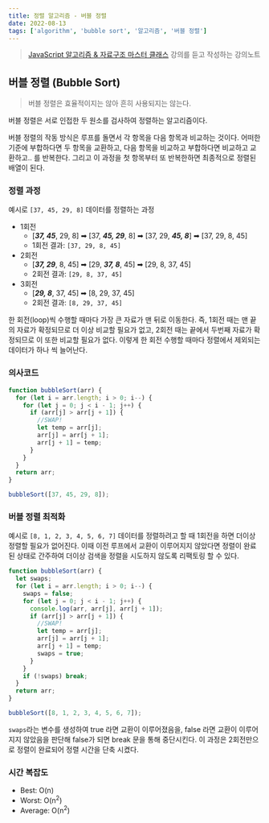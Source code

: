 ```yaml
---
title: 정렬 알고리즘 - 버블 정렬
date: 2022-08-13
tags: ['algorithm', 'bubble sort', '알고리즘', '버블 정렬']
---
```


> [JavaScript 알고리즘 & 자료구조 마스터 클래스](https://www.udemy.com/course/best-javascript-data-structures/) 강의를 듣고 작성하는 강의노트

## 버블 정렬 (Bubble Sort)

> 버블 정렬은 효율적이지는 않아 흔히 사용되지는 않는다.

버블 정렬은 서로 인접한 두 원소를 검사하여 정렬하는 알고리즘이다.

버블 정렬의 작동 방식은 루프를 돌면서 각 항목을 다음 항목과 비교하는 것이다.
어떠한 기준에 부합하다면 두 항목을 교환하고, 다음 항목을 비교하고 부합하다면 비교하고 교환하고.. 를 반복한다.
그리고 이 과정을 첫 항목부터 또 반복한하면 최종적으로 정렬된 배열이 된다.

### 정렬 과정

예시로 `[37, 45, 29, 8]` 데이터를 정렬하는 과정

- 1회전
  - [***37, 45***, 29, 8] ➡ [37, ***45, 29***, 8] ➡ [37, 29, ***45, 8***] ➡ [37, 29, 8, 45]
  - 1회전 결과: `[37, 29, 8, 45]`
- 2회전
  - [***37, 29***, 8, 45] ➡ [29, ***37, 8***, 45] ➡ [29, 8, 37, 45]
  - 2회전 결과: `[29, 8, 37, 45]`
- 3회전
  - [***29, 8***, 37, 45] ➡ [8, 29, 37, 45]
  - 2회전 결과: `[8, 29, 37, 45]`

한 회전(loop)씩 수행할 때마다 가장 큰 자료가 맨 뒤로 이동한다.
즉, 1회전 때는 맨 끝의 자료가 확정되므로 더 이상 비교할 필요가 없고, 2회전 때는 끝에서 두번째 자료가 확정되므로 이 또한 비교할 필요가 없다. 이렇게 한 회전 수행할 때마다 정렬에서 제외되는 데이터가 하나 씩 늘어난다.

### 의사코드

```js
function bubbleSort(arr) {
  for (let i = arr.length; i > 0; i--) {
    for (let j = 0; j < i - 1; j++) {
      if (arr[j] > arr[j + 1]) {
        //SWAP!
        let temp = arr[j];
        arr[j] = arr[j + 1];
        arr[j + 1] = temp;
      }
    }
  }
  return arr;
}

bubbleSort([37, 45, 29, 8]);
```

### 버블 정렬 최적화

예시로 `[8, 1, 2, 3, 4, 5, 6, 7]` 데이터를 정렬하려고 할 때 1회전을 하면 더이상 정렬할 필요가 없어진다.
이때 이전 루프에서 교환이 이루어지지 않았다면 정렬이 완료된 상태로 간주하여 더이상 검색을 정렬을 시도하지 않도록 리팩토링 할 수 있다.

```js
function bubbleSort(arr) {
  let swaps;
  for (let i = arr.length; i > 0; i--) {
    swaps = false;
    for (let j = 0; j < i - 1; j++) {
      console.log(arr, arr[j], arr[j + 1]);
      if (arr[j] > arr[j + 1]) {
        //SWAP!
        let temp = arr[j];
        arr[j] = arr[j + 1];
        arr[j + 1] = temp;
        swaps = true;
      }
    }
    if (!swaps) break;
  }
  return arr;
}

bubbleSort([8, 1, 2, 3, 4, 5, 6, 7]);
```

`swaps`라는 변수를 생성하여 true 라면 교환이 이루어졌음을, false 라면 교환이 이루어지지 않았음을 판단해 false가 되면 break 문을 통해 중단시킨다.
이 과정은 2회전만으로 정렬이 완료되어 정렬 시간을 단축 시켰다.

### 시간 복잡도

- Best: O(n)
- Worst: O(n<sup>2</sup>)
- Average: O(n<sup>2</sup>)
